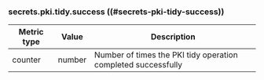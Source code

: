 ### secrets.pki.tidy.success ((#secrets-pki-tidy-success))

Metric type | Value   | Description
----------- | ------- | -----------
counter     | number  | Number of times the PKI tidy operation completed successfully